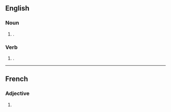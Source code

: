 ==English==

===Noun===
{{head|en|noun plural form}}

# {{plural of|malcontent|lang=en}}.

===Verb===
{{head|en|verb form}}

# {{en-third-person singular of|malcontent}}.

----
==French==

===Adjective===
{{fr-adj-form}}

# {{masculine plural of|malcontent|lang=fr}}
{{rfc-auto}}
